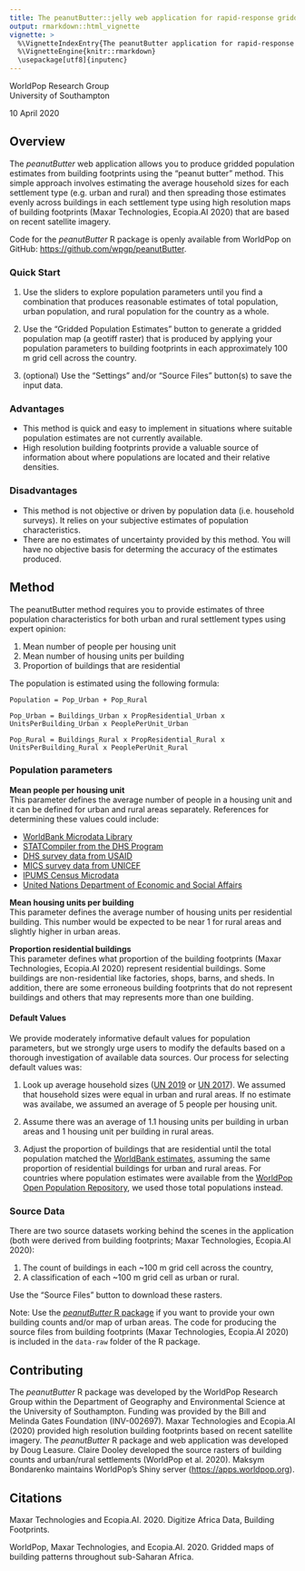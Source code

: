 ```yaml
---
title: The peanutButter::jelly web application for rapid-response gridded population estimates
output: rmarkdown::html_vignette
vignette: >
  %\VignetteIndexEntry{The peanutButter application for rapid-response gridded population estimates using the peanut butter method}
  %\VignetteEngine{knitr::rmarkdown}
  \usepackage[utf8]{inputenc}
---
```


WorldPop Research Group  
University of Southampton  

10 April 2020

## Overview

The *peanutButter* web application allows you to produce gridded population estimates from building footprints using the "peanut butter" method. This simple approach involves estimating the average household sizes for each settlement type (e.g. urban and rural) and then spreading those estimates evenly across buildings in each settlement type using high resolution maps of building footprints (Maxar Technologies, Ecopia.AI 2020) that are based on recent satellite imagery.

Code for the *peanutButter* R package is openly available from WorldPop on GitHub: <a href="https://github.com/wpgp/peanutButter" target="_blank">https://github.com/wpgp/peanutButter</a>.

### Quick Start
1. Use the sliders to explore population parameters until you find a combination that produces reasonable estimates of total population, urban population, and rural population for the country as a whole. 

2. Use the "Gridded Population Estimates" button to generate a gridded population map (a geotiff raster) that is produced by applying your population parameters to building footprints in each approximately 100 m grid cell across the country.  

3. (optional) Use the "Settings" and/or "Source Files" button(s) to save the input data.

### Advantages  
- This method is quick and easy to implement in situations where suitable population estimates are not currently available.  
- High resolution building footprints provide a valuable source of information about where populations are located and their relative densities.

### Disadvantages
- This method is not objective or driven by population data (i.e. household surveys). It relies on your subjective estimates of population characteristics.  
- There are no estimates of uncertainty provided by this method. You will have no objective basis for determing the accuracy of the estimates produced.  

## Method

The peanutButter method requires you to provide estimates of three population characteristics for both urban and rural settlement types using expert opinion:  

1. Mean number of people per housing unit  
2. Mean number of housing units per building  
3. Proportion of buildings that are residential  

The population is estimated using the following formula:  

`Population = Pop_Urban + Pop_Rural`  

`Pop_Urban = Buildings_Urban x PropResidential_Urban x UnitsPerBuilding_Urban x PeoplePerUnit_Urban`  

`Pop_Rural = Buildings_Rural x PropResidential_Rural x UnitsPerBuilding_Rural x PeoplePerUnit_Rural`

### Population parameters

**Mean people per housing unit**  
This parameter defines the average number of people in a housing unit and it can be defined for urban and rural areas separately. References for determining these values could include:  

- <a href="https://microdata.worldbank.org/index.php/home" target="_blank">WorldBank Microdata Library</a>  
- <a href="https://www.statcompiler.com/en/" target="_blank">STATCompiler from the DHS Program</a>  
- <a href="https://dhsprogram.com/data/" target="_blank">DHS survey data from USAID</a>  
- <a href="https://mics.unicef.org/surveys" target="_blank">MICS survey data from UNICEF</a>  
- <a href="https://international.ipums.org/international/" target="_blank">IPUMS Census Microdata</a>  
- <a href="https://population.un.org/Household/index.html#/countries/728" target="_blank">United Nations Department of Economic and Social Affairs</a>  

**Mean housing units per building**  
This parameter defines the average number of housing units per residential building. This number would be expected to be near 1 for rural areas and slightly higher in urban areas.

**Proportion residential buildings**  
This parameter defines what proportion of the building footprints (Maxar Technologies, Ecopia.AI 2020) represent residential buildings. Some buildings are non-residential like factories, shops, barns, and sheds. In addition, there are some erroneous building footprints that do not represent buildings and others that may represents more than one building.

#### Default Values

We provide moderately informative default values for population parameters, but we strongly urge users to modify the defaults based on a thorough investigation of available data sources. Our process for selecting default values was:  

1. Look up average household sizes (<a href="https://population.un.org/Household/index.html#/countries/728" target="_blank">UN 2019</a> or <a href="https://www.un.org/en/development/desa/population/publications/pdf/ageing/household_size_and_composition_around_the_world_2017_data_booklet.pdf" target="_blank">UN 2017</a>). We assumed that household sizes were equal in urban and rural areas. If no estimate was availabe, we assumed an average of 5 people per housing unit. 

2. Assume there was an average of 1.1 housing units per building in urban areas and 1 housing unit per building in rural areas.  

3. Adjust the proportion of buildings that are residential until the total population matched the <a href="https://data.worldbank.org/indicator/sp.pop.totl" target="_blank">WorldBank estimates</a>, assuming the same proportion of residential buildings for urban and rural areas. For countries where population estimates were available from the <a href="https://wopr.worldpop.org" target="_blank">WorldPop Open Population Repository</a>, we used those total populations instead.

### Source Data

There are two source datasets working behind the scenes in the application (both were derived from building footprints; Maxar Technologies, Ecopia.AI 2020):  

1. The count of buildings in each ~100 m grid cell across the country,  
2. A classification of each ~100 m grid cell as urban or rural.

Use the "Source Files" button to download these rasters. 

Note: Use the <a href='https://github.com/wpgp/peanutButter' target='_blank'>*peanutButter* R package</a> if you want to provide your own building counts and/or map of urban areas. The code for producing the source files from building footprints (Maxar Technologies, Ecopia.AI 2020) is included in the `data-raw` folder of the R package.

## Contributing
The _peanutButter_ R package was developed by the WorldPop Research Group within the Department of Geography and Environmental Science at the University of Southampton. Funding was provided by the Bill and Melinda Gates Foundation (INV-002697). Maxar Technologies and Ecopia.AI (2020) provided high resolution building footprints based on recent satellite imagery. The _peanutButter_ R package and web application was developed by Doug Leasure. Claire Dooley developed the source rasters of building counts and urban/rural settlements (WorldPop et al. 2020). Maksym Bondarenko maintains WorldPop's Shiny server (<a href="https://apps.worldpop.org" target="_blank">https://apps.worldpop.org</a>). 

## Citations

Maxar Technologies and Ecopia.AI. 2020. Digitize Africa Data, Building Footprints.  

WorldPop, Maxar Technologies, and Ecopia.AI. 2020. Gridded maps of building patterns throughout sub-Saharan Africa.
